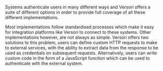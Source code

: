Systems authenticate users in many different ways and Versori offers a suite of different options in order to provide
full coverage of all these different implementations.

Most implementations follow standardised processes which make it easy for integration platforms like Versori to connect
to these systems. Other implementations however, are not always as simple. Versori offers two solutions to this problem,
users can define custom HTTP requests to make to external services, with the ability to extract data from the response
to be used as credentials on subsequent requests. Alternatively, users can write custom code in the form of a JavaScript
function which can be used to authenticate with the external system.
